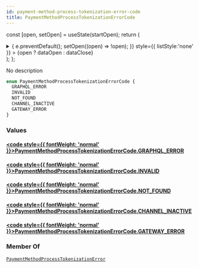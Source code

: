 ```yaml
---
id: payment-method-process-tokenization-error-code
title: PaymentMethodProcessTokenizationErrorCode
---
```






const [open, setOpen] = useState(startOpen);
return (
<details {...(open ? { open: true } : {})} className="details" style={{ border:'none', boxShadow:'none', background:'var(--ifm-background-color)' }}>
<summary
onClick={(e) => {
e.preventDefault();
setOpen((open) => !open);
}}
style={{ listStyle:'none' }} >
{open ? dataOpen : dataClose}
</summary>
{open && children}
</details>
);
};

No description

```graphql
enum PaymentMethodProcessTokenizationErrorCode {
  GRAPHQL_ERROR
  INVALID
  NOT_FOUND
  CHANNEL_INACTIVE
  GATEWAY_ERROR
}
```

### Values

#### [<code style={{ fontWeight: 'normal' }}>PaymentMethodProcessTokenizationErrorCode.<b>GRAPHQL_ERROR</b></code>](#)

#### [<code style={{ fontWeight: 'normal' }}>PaymentMethodProcessTokenizationErrorCode.<b>INVALID</b></code>](#)

#### [<code style={{ fontWeight: 'normal' }}>PaymentMethodProcessTokenizationErrorCode.<b>NOT_FOUND</b></code>](#)

#### [<code style={{ fontWeight: 'normal' }}>PaymentMethodProcessTokenizationErrorCode.<b>CHANNEL_INACTIVE</b></code>](#)

#### [<code style={{ fontWeight: 'normal' }}>PaymentMethodProcessTokenizationErrorCode.<b>GATEWAY_ERROR</b></code>](#)

### Member Of

[`PaymentMethodProcessTokenizationError`](../../../api-reference/payments/objects/payment-method-process-tokenization-error.mdx) <Badge class="badge badge--secondary" text="object"/>
